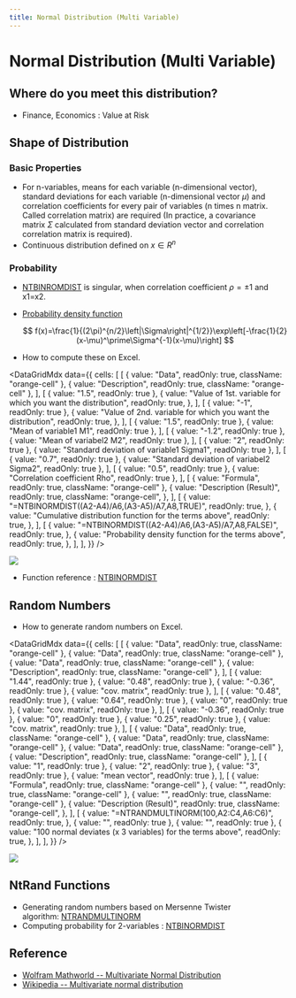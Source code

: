 ```yaml
---
title: Normal Distribution (Multi Variable)
---
```



# Normal Distribution (Multi Variable)

## Where do you meet this distribution?

- Finance, Economics : Value at Risk

## Shape of Distribution

### Basic Properties

- For n-variables, means for each variable (n-dimensional vector), standard deviations for each variable (n-dimensional vector $\mu$) and correlation coefficients for every pair of variables (n times n matrix. Called correlation matrix) are required (In practice, a covariance matrix $\Sigma$ calculated from standard deviation vector and correlation correlation matrix is required).
- Continuous distribution defined on $x\in R^{n}$

### Probability

- [NTBINROMDIST](https://www.ntrand.com/ntbinormdist/) is singular, when correlation coefficient $\rho=\pm 1$ and x1=x2.
- [Probability density function](https://www.ntrand.com/glossary/#local_probability)

  $$
  f(x)=\frac{1}{(2\pi)^{n/2}\left|\Sigma\right|^{1/2}}\exp\left[-\frac{1}{2}(x-\mu)^\prime\Sigma^{-1}(x-\mu)\right]
  $$

- How to compute these on Excel.

<DataGridMdx
  data={{
    cells: [
      [
        { value: "Data", readOnly: true, className: "orange-cell" },
        { value: "Description", readOnly: true, className: "orange-cell" },
      ],
      [
        { value: "1.5", readOnly: true },
        {
          value: "Value of 1st. variable for which you want the distribution",
          readOnly: true,
        },
      ],
      [
        { value: "-1", readOnly: true },
        {
          value: "Value of 2nd. variable for which you want the distribution",
          readOnly: true,
        },
      ],
      [
        { value: "1.5", readOnly: true },
        { value: "Mean of variable1 M1", readOnly: true },
      ],
      [
        { value: "-1.2", readOnly: true },
        { value: "Mean of variabel2 M2", readOnly: true },
      ],
      [
        { value: "2", readOnly: true },
        { value: "Standard deviation of variable1 Sigma1", readOnly: true },
      ],
      [
        { value: "0.7", readOnly: true },
        { value: "Standard deviation of variabel2 Sigma2", readOnly: true },
      ],
      [
        { value: "0.5", readOnly: true },
        { value: "Correlation coefficient Rho", readOnly: true },
      ],
      [
        { value: "Formula", readOnly: true, className: "orange-cell" },
        {
          value: "Description (Result)",
          readOnly: true,
          className: "orange-cell",
        },
      ],
      [
        {
          value: "=NTBINORMDIST((A2-A4)/A6,(A3-A5)/A7,A8,TRUE)",
          readOnly: true,
        },
        {
          value: "Cumulative distribution function for the terms above",
          readOnly: true,
        },
      ],
      [
        {
          value: "=NTBINORMDIST((A2-A4)/A6,(A3-A5)/A7,A8,FALSE)",
          readOnly: true,
        },
        {
          value: "Probability density function for the terms above",
          readOnly: true,
        },
      ],
    ],
  }}
/>

![](./../assets/functions/plot/binormdist.jpg)

- Function reference : [NTBINORMDIST](https://www.ntrand.com/ntbinormdist/)

## Random Numbers

- How to generate random numbers on Excel.

<DataGridMdx
  data={{
    cells: [
      [
        { value: "Data", readOnly: true, className: "orange-cell" },
        { value: "Data", readOnly: true, className: "orange-cell" },
        { value: "Data", readOnly: true, className: "orange-cell" },
        { value: "Description", readOnly: true, className: "orange-cell" },
      ],
      [
        { value: "1.44", readOnly: true },
        { value: "0.48", readOnly: true },
        { value: "-0.36", readOnly: true },
        { value: "cov. matrix", readOnly: true },
      ],
      [
        { value: "0.48", readOnly: true },
        { value: "0.64", readOnly: true },
        { value: "0", readOnly: true },
        { value: "cov. matrix", readOnly: true },
      ],
      [
        { value: "-0.36", readOnly: true },
        { value: "0", readOnly: true },
        { value: "0.25", readOnly: true },
        { value: "cov. matrix", readOnly: true },
      ],
      [
        { value: "Data", readOnly: true, className: "orange-cell" },
        { value: "Data", readOnly: true, className: "orange-cell" },
        { value: "Data", readOnly: true, className: "orange-cell" },
        { value: "Description", readOnly: true, className: "orange-cell" },
      ],
      [
        { value: "1", readOnly: true },
        { value: "2", readOnly: true },
        { value: "3", readOnly: true },
        { value: "mean vector", readOnly: true },
      ],
      [
        { value: "Formula", readOnly: true, className: "orange-cell" },
        { value: "", readOnly: true, className: "orange-cell" },
        { value: "", readOnly: true, className: "orange-cell" },
        {
          value: "Description (Result)",
          readOnly: true,
          className: "orange-cell",
        },
      ],
      [
        {
          value: "=NTRANDMULTINORM(100,A2:C4,A6:C6)",
          readOnly: true,
        },
        { value: "", readOnly: true },
        { value: "", readOnly: true },
        {
          value: "100 normal deviates (x 3 variables) for the terms above",
          readOnly: true,
        },
      ],
    ],
  }}
/>

![](./../assets/functions/histogram/scatterMultiNorm.jpg)

## NtRand Functions

- Generating random numbers based on Mersenne Twister algorithm: [NTRANDMULTINORM](https://www.ntrand.com/ntrandmultinorm/)
- Computing probability for 2-variables : [NTBINORMDIST](https://www.ntrand.com/ntbinormdist/)

## Reference

- [Wolfram Mathworld -- Multivariate Normal Distribution](http://mathworld.wolfram.com/MultivariateNormalDistribution.html)
- [Wikipedia -- Multivariate normal distribution](http://en.wikipedia.org/wiki/Multivariate_normal_distribution)
